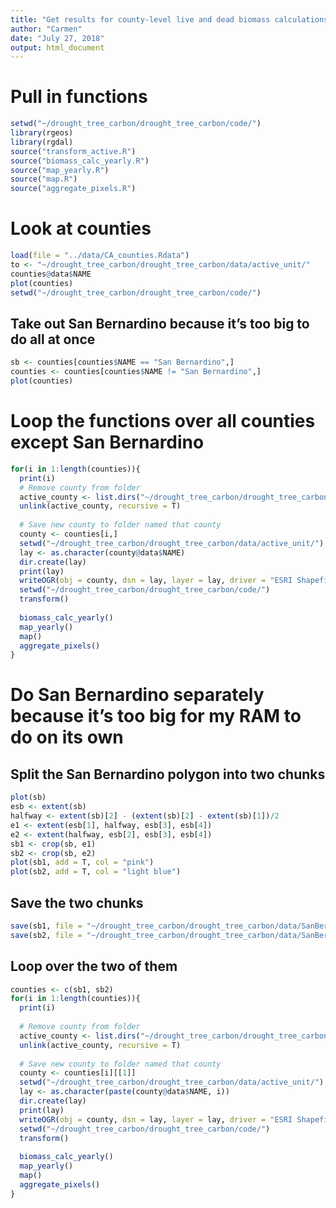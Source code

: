 ```yaml
---
title: "Get results for county-level live and dead biomass calculations"
author: "Carmen"
date: "July 27, 2018"
output: html_document
---
```


# Pull in functions
```r
setwd("~/drought_tree_carbon/drought_tree_carbon/code/")
library(rgeos)
library(rgdal)
source("transform_active.R")
source("biomass_calc_yearly.R")
source("map_yearly.R")
source("map.R")
source("aggregate_pixels.R")
```

# Look at counties
```r
load(file = "../data/CA_counties.Rdata")
to <- "~/drought_tree_carbon/drought_tree_carbon/data/active_unit/"
counties@data$NAME
plot(counties)
setwd("~/drought_tree_carbon/drought_tree_carbon/code/")
```

## Take out San Bernardino because it's too big to do all at once
```r
sb <- counties[counties$NAME == "San Bernardino",]
counties <- counties[counties$NAME != "San Bernardino",]
plot(counties)
```


# Loop the functions over all counties except San Bernardino
```r
for(i in 1:length(counties)){
  print(i)
  # Remove county from folder
  active_county <- list.dirs("~/drought_tree_carbon/drought_tree_carbon/data/active_unit/", recursive = F)
  unlink(active_county, recursive = T)
  
  # Save new county to folder named that county
  county <- counties[i,]
  setwd("~/drought_tree_carbon/drought_tree_carbon/data/active_unit/")
  lay <- as.character(county@data$NAME)
  dir.create(lay)
  print(lay)
  writeOGR(obj = county, dsn = lay, layer = lay, driver = "ESRI Shapefile")
  setwd("~/drought_tree_carbon/drought_tree_carbon/code/")
  transform()
  
  biomass_calc_yearly()
  map_yearly()
  map()
  aggregate_pixels()
}
```


# Do San Bernardino separately because it's too big for my RAM to do on its own


## Split the San Bernardino polygon into two chunks
```r
plot(sb)
esb <- extent(sb)
halfway <- extent(sb)[2] - (extent(sb)[2] - extent(sb)[1])/2
e1 <- extent(esb[1], halfway, esb[3], esb[4])
e2 <- extent(halfway, esb[2], esb[3], esb[4])
sb1 <- crop(sb, e1)
sb2 <- crop(sb, e2)
plot(sb1, add = T, col = "pink")
plot(sb2, add = T, col = "light blue")
```

## Save the two chunks 
```r
save(sb1, file = "~/drought_tree_carbon/drought_tree_carbon/data/SanBernardino1.Rdata")
save(sb2, file = "~/drought_tree_carbon/drought_tree_carbon/data/SanBernardino1.Rdata")
```

## Loop over the two of them
```r
counties <- c(sb1, sb2)
for(i in 1:length(counties)){
  print(i)
  
  # Remove county from folder
  active_county <- list.dirs("~/drought_tree_carbon/drought_tree_carbon/data/active_unit/", recursive = F)
  unlink(active_county, recursive = T)
  
  # Save new county to folder named that county
  county <- counties[i][[1]]
  setwd("~/drought_tree_carbon/drought_tree_carbon/data/active_unit/")
  lay <- as.character(paste(county@data$NAME, i))
  dir.create(lay)
  print(lay)
  writeOGR(obj = county, dsn = lay, layer = lay, driver = "ESRI Shapefile")
  setwd("~/drought_tree_carbon/drought_tree_carbon/code/")
  transform()
  
  biomass_calc_yearly()
  map_yearly()
  map()
  aggregate_pixels()
}
```



